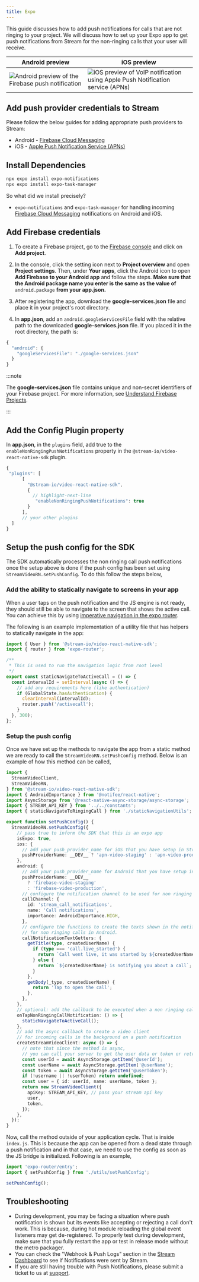 ```yaml
---
title: Expo
---
```



This guide discusses how to add push notifications for calls that are not ringing to your project. We will discuss how to set up your Expo app to get push notifications from Stream for the non-ringing calls that your user will receive. 

| Android preview | iOS preview |
|---|---|
| ![Android preview of the Firebase push notification](../../../assets/06-advanced/04-push-notifications/android-preview.png) | ![iOS preview of VoIP notification using Apple Push Notification service (APNs)](../../../assets/06-advanced/04-push-notifications/ios-preview.png)

## Add push provider credentials to Stream

Please follow the below guides for adding appropriate push providers to Stream:

- Android - [Firebase Cloud Messaging](../../push-providers/firebase/)
- iOS - [Apple Push Notification Service (APNs)](../../push-providers/apn-voip/)

## Install Dependencies

```bash title=Terminal
npx expo install expo-notifications
npx expo install expo-task-manager
```

So what did we install precisely?

- `expo-notifications` and `expo-task-manager` for handling incoming [Firebase Cloud Messaging](https://firebase.google.com/docs/cloud-messaging) notifications on Android and iOS.

## Add Firebase credentials

1. To create a Firebase project, go to the [Firebase console](https://console.firebase.google.com/) and click on **Add project**.

2. In the console, click the setting icon next to **Project overview** and open **Project settings**. Then, under **Your apps**, click the Android icon to open **Add Firebase to your Android app** and follow the steps. **Make sure that the Android package name you enter is the same as the value of** `android.package` **from your app.json.**

3. After registering the app, download the **google-services.json** file and place it in your project's root directory.

4. In **app.json**, add an `android.googleServicesFile` field with the relative path to the downloaded **google-services.json** file. If you placed it in the root directory, the path is:

```js title="app.json"
{
  "android": {
    "googleServicesFile": "./google-services.json"
  }
}
```

:::note

The **google-services.json** file contains unique and non-secret identifiers of your Firebase project. For more information, see [Understand Firebase Projects](https://firebase.google.com/docs/projects/learn-more#config-files-objects).

:::
## Add the Config Plugin property

In **app.json**, in the `plugins` field, add true to the `enableNonRingingPushNotifications` property in the `@stream-io/video-react-native-sdk` plugin.

```js title="app.json"
{
 "plugins": [
      [
        "@stream-io/video-react-native-sdk",
        {
          // highlight-next-line
           "enableNonRingingPushNotifications": true
        }
      ],
      // your other plugins
  ]
}
```

## Setup the push config for the SDK

The SDK automatically processes the non ringing call push notifications once the setup above is done if the push config has been set using `StreamVideoRN.setPushConfig`. To do this follow the steps below,

### Add the ability to statically navigate to screens in your app

When a user taps on the push notification and the JS engine is not ready, they should still be able to navigate to the screen that shows the active call. You can achieve this by using [imperative navigation in the expo router](https://docs.expo.dev/routing/navigating-pages/#imperative-navigation).

The following is an example implementation of a utility file that has helpers to statically navigate in the app:

```ts title="src/utils/staticNavigation.ts"
import { User } from '@stream-io/video-react-native-sdk';
import { router } from 'expo-router';

/**
 * This is used to run the navigation logic from root level
 */
export const staticNavigateToActiveCall = () => {
  const intervalId = setInterval(async () => {
    // add any requirements here (like authentication)
    if (GlobalState.hasAuthentication) {
      clearInterval(intervalId);
      router.push('/activecall');
    }
  }, 300);
};
```

### Setup the push config

Once we have set up the methods to navigate the app from a static method we are ready to call the `StreamVideoRN.setPushConfig` method. Below is an example of how this method can be called,

```ts title="src/utils/setPushConfig.ts"
import {
  StreamVideoClient,
  StreamVideoRN,
} from '@stream-io/video-react-native-sdk';
import { AndroidImportance } from '@notifee/react-native';
import AsyncStorage from '@react-native-async-storage/async-storage';
import { STREAM_API_KEY } from '../../constants';
import { staticNavigateToRingingCall } from './staticNavigationUtils';

export function setPushConfig() {
  StreamVideoRN.setPushConfig({
    // pass true to inform the SDK that this is an expo app
    isExpo: true,
    ios: {
      // add your push_provider_name for iOS that you have setup in Stream dashboard
      pushProviderName: __DEV__ ? 'apn-video-staging' : 'apn-video-production',
    },
    android: {
      // add your push_provider_name for Android that you have setup in Stream dashboard
      pushProviderName: __DEV__
        ? 'firebase-video-staging'
        : 'firebase-video-production',
      // configure the notification channel to be used for non ringing calls for Android.
      callChannel: {
        id: 'stream_call_notifications',
        name: 'Call notifications',
        importance: AndroidImportance.HIGH,
      },
      // configure the functions to create the texts shown in the notification
      // for non ringing calls in Android.
      callNotificationTextGetters: {
        getTitle(type, createdUserName) {
          if (type === 'call.live_started') {
            return `Call went live, it was started by ${createdUserName}`;
          } else {
            return `${createdUserName} is notifying you about a call`;
          }
        },
        getBody(_type, createdUserName) {
          return 'Tap to open the call';
        },
      },
    },
    // optional: add the callback to be executed when a non ringing call notification is tapped
    onTapNonRingingCallNotification: () => {
      staticNavigateToActiveCall();
    },
    // add the async callback to create a video client
    // for incoming calls in the background on a push notification
    createStreamVideoClient: async () => {
      // note that since the method is async,
      // you can call your server to get the user data or token or retrieve from offline storage.
      const userId = await AsyncStorage.getItem('@userId');
      const userName = await AsyncStorage.getItem('@userName');
      const token = await AsyncStorage.getItem('@userToken');
      if (!username || !userToken) return undefined;
      const user = { id: userId, name: userName, token };
      return new StreamVideoClient({
        apiKey: STREAM_API_KEY, // pass your stream api key
        user,
        token,
      });
    },
  });
}
```

Now, call the method outside of your application cycle. That is inside `index.js`. This is because the app can be opened from a dead state through a push notification and in that case, we need to use the config as soon as the JS bridge is initialized. Following is an example,

```js title="index.js"
import 'expo-router/entry';
import { setPushConfig } from './utils/setPushConfig';

setPushConfig();
```

## Troubleshooting

- During development, you may be facing a situation where push notification is shown but its events like accepting or rejecting a call don't work. This is because, during hot module reloading the global event listeners may get de-registered. To properly test during development, make sure that you fully restart the app or test in release mode without the metro packager.
- You can check the "Webhook & Push Logs" section in the [Stream Dashboard](https://dashboard.getstream.io/) to see if Notifications were sent by Stream.
- If you are still having trouble with Push Notifications, please submit a ticket to us at [support](https://getstream.io/contact/support/).